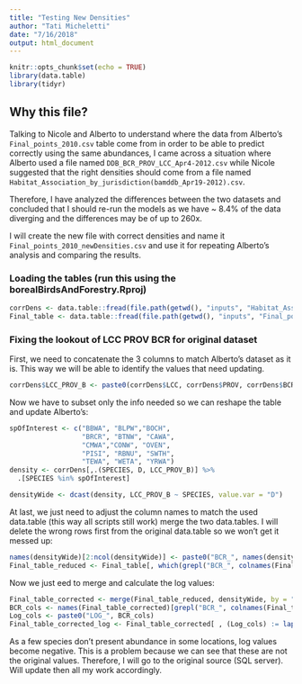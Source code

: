 ```yaml
---
title: "Testing New Densities"
author: "Tati Micheletti"
date: "7/16/2018"
output: html_document
---
```


```r
knitr::opts_chunk$set(echo = TRUE)
library(data.table)
library(tidyr)
```

## Why this file?  

Talking to Nicole and Alberto to understand where the data from Alberto's `Final_points_2010.csv` 
table come from in order to be able to predict correctly using the same abundances, I came across
a situation where Alberto used a file named `DDB_BCR_PROV_LCC_Apr4-2012.csv` while Nicole suggested 
that the right densities should come from a file named `Habitat_Association_by_jurisdiction(bamddb_Apr19-2012).csv`.

Therefore, I have analyzed the differences between the two datasets and concluded that I should re-run the models 
as we have ~ 8.4% of the data diverging and the differences may be of up to 260x.

I will create the new file with correct densities and name it `Final_points_2010_newDensities.csv` and use it 
for repeating Alberto's analysis and comparing the results.

### Loading the tables (run this using the borealBirdsAndForestry.Rproj)
```r
corrDens <- data.table::fread(file.path(getwd(), "inputs", "Habitat_Association_by_jurisdiction(bamddb_Apr19-2012).csv"))
Final_table <- data.table::fread(file.path(getwd(), "inputs", "Final_points_2010.csv"))
```

### Fixing the lookout of LCC PROV BCR for original dataset

First, we need to concatenate the 3 columns to match Alberto's dataset as it is. This way we will be able to identify the 
values that need updating.

```r
corrDens$LCC_PROV_B <- paste0(corrDens$LCC, corrDens$PROV, corrDens$BCR)
```

Now we have to subset only the info needed so we can reshape the table and update Alberto's:
```r
spOfInterest <- c("BBWA", "BLPW","BOCH",
                  "BRCR", "BTNW", "CAWA",
                  "CMWA","CONW", "OVEN", 
                  "PISI", "RBNU", "SWTH",
                  "TEWA", "WETA", "YRWA")
density <- corrDens[,.(SPECIES, D, LCC_PROV_B)] %>%
  .[SPECIES %in% spOfInterest]

densityWide <- dcast(density, LCC_PROV_B ~ SPECIES, value.var = "D")
```

At last, we just need to adjust the column names to match the used data.table (this way all scripts still work) merge the two data.tables. 
I will delete the wrong rows first from the original data.table so we won't get it messed up: 
```r
names(densityWide)[2:ncol(densityWide)] <- paste0("BCR_", names(densityWide[2:ncol(densityWide)]))
Final_table_reduced <- Final_table[, which(grepl("BCR_", colnames(Final_table))) := NULL]
```

Now we just eed to merge and calculate the log values:
```r
Final_table_corrected <- merge(Final_table_reduced, densityWide, by = "LCC_PROV_B")
BCR_cols <- names(Final_table_corrected)[grepl("BCR_", colnames(Final_table_corrected))]
Log_cols <- paste0("LOG_", BCR_cols)
Final_table_corrected_log <- Final_table_corrected[ , (Log_cols) := lapply(X = .SD, FUN = function(x) log(x)), .SDcols = BCR_cols]
```

As a few species don't present abundance in some locations, log values become negative. This is a problem because we can see that these are not the original values. 
Therefore, I will go to the original source (SQL server). Will update then all my work accordingly.

